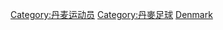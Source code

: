 {{Catnav|頁面分類|人物|各國人物|各国运动员|丹麦运动员}}
{{Catnav|頁面分類|人物|各國人物|丹麦人|丹麦运动员}}
{{Catnav|頁面分類|...|足球|各國足球|丹麥足球}}
{{Catnav|頁面分類|...|各國體育|各國足球|丹麥足球}}
{{Commonscat|Association football players from Denmark}}

[[Category:丹麦运动员|Category:丹麦运动员]]
[[Category:丹麥足球|Category:丹麥足球]]
[[Category:各国足球运动员|Denmark]]